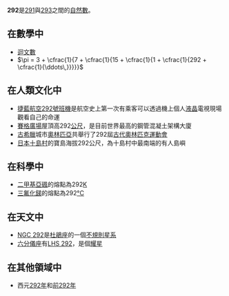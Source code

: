 {{Unreferenced|time=2020-12-17T14:52:16+00:00}}
{{noteTA|G1=Math}}
{{整数
| 质因数分解 =<math>2^2 \times 73</math>
| 罗马数字 = CCXCII
}}
'''292'''是[[291|291]]與[[293|293]]之間的[[自然數|自然數]]。

== 在數學中 ==
{{數字性質|use math=yes}}
*[[迴文數|迴文數]]
*<math>\pi = 3 + \cfrac{1}{7 + \cfrac{1}{15 + \cfrac{1}{1 + \cfrac{1}{292 + \cfrac{1}{\ddots\,}}}}} </math>

== 在人類文化中 ==
*[[捷藍航空292號班機|捷藍航空292號班機]]是航空史上第一次有乘客可以透過機上個人[[液晶|液晶]]電視現場觀看自己的命運
*[[賽格廣場|賽格廣場]]屋頂高292[[公尺|公尺]]，是目前世界最高的鋼管混凝土架構大廈
*[[古希臘|古希臘]]城市[[奧林匹亞|奧林匹亞]]共舉行了292屆[[古代奧林匹克運動會|古代奧林匹克運動會]]
*[[日本|日本]][[十島村|十島村]]的寶島海拔292公尺，為十島村中最南端的有人島嶼

== 在科學中 ==
*[[二甲基亞碸|二甲基亞碸]]的熔點為292[[熱力學溫標|K]]
*[[三氟化銻|三氟化銻]]的熔點為292[[°C|°C]] 

== 在天文中 ==
*[[NGC_292|NGC 292]]是[[杜鵑座|杜鵑座]]的一個[[不規則星系|不規則星系]]
*[[六分儀座|六分儀座]]有[[LHS_292|LHS 292]]，是個[[耀星|耀星]]

== 在其他領域中 ==
*西元[[292年|292年]]和[[前292年|前292年]]